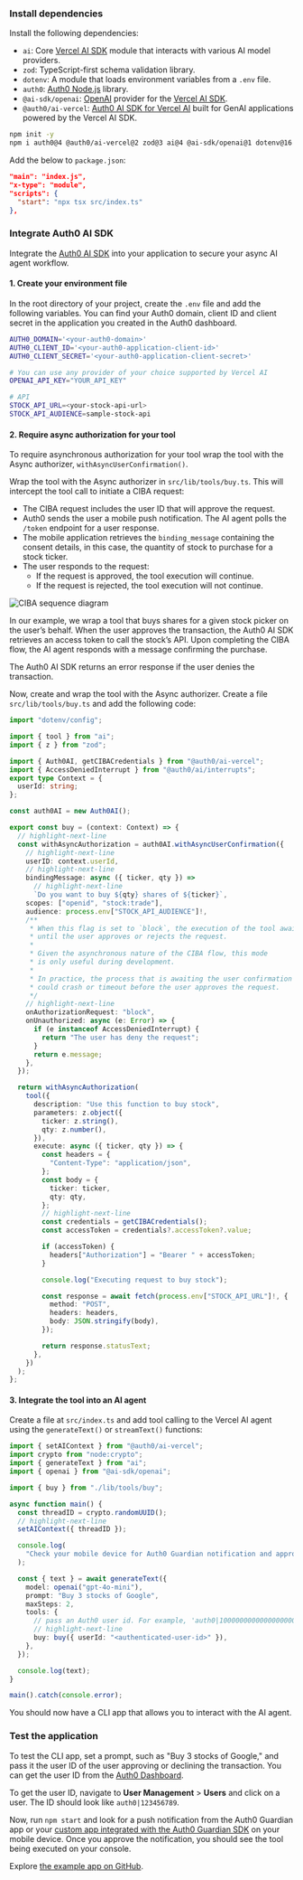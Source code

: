 
<Prerequisites />

### Install dependencies

Install the following dependencies:

- `ai`: Core [Vercel AI SDK](https://sdk.vercel.ai/docs) module that interacts with various AI model providers.
- `zod`: TypeScript-first schema validation library.
- `dotenv`: A module that loads environment variables from a `.env` file.
- `auth0`: [Auth0 Node.js](https://github.com/auth0/node-auth0) library.
- `@ai-sdk/openai`: [OpenAI](https://sdk.vercel.ai/providers/ai-sdk-providers/openai) provider for the [Vercel AI SDK](https://sdk.vercel.ai/docs).
- `@auth0/ai-vercel`: [Auth0 AI SDK for Vercel AI](https://github.com/auth0-lab/auth0-ai-js/tree/main/packages/ai-vercel) built for GenAI applications powered by the Vercel AI SDK.

```bash Create a new Node.js project wrap lines
npm init -y
npm i auth0@4 @auth0/ai-vercel@2 zod@3 ai@4 @ai-sdk/openai@1 dotenv@16
```

Add the below to `package.json`:

```json package.json wrap lines
"main": "index.js",
"x-type": "module",
"scripts": {
  "start": "npx tsx src/index.ts"
},
```

### Integrate Auth0 AI SDK

Integrate the [Auth0 AI SDK](https://github.com/auth0-lab/auth0-ai-js) into your application to secure your async AI agent workflow.

#### 1. Create your environment file

In the root directory of your project, create the `.env` file and add the following variables. You can find your Auth0 domain, client ID and client secret in the application you created in the Auth0 dashboard.

```bash .env wrap lines
AUTH0_DOMAIN='<your-auth0-domain>'
AUTH0_CLIENT_ID='<your-auth0-application-client-id>'
AUTH0_CLIENT_SECRET='<your-auth0-application-client-secret>'

# You can use any provider of your choice supported by Vercel AI
OPENAI_API_KEY="YOUR_API_KEY"

# API
STOCK_API_URL=<your-stock-api-url>
STOCK_API_AUDIENCE=sample-stock-api
```

#### 2. Require async authorization for your tool

To require asynchronous authorization for your tool wrap the tool with the Async authorizer, `withAsyncUserConfirmation()`.

Wrap the tool with the Async authorizer in `src/lib/tools/buy.ts`. This will intercept the tool call to initiate a CIBA request:

- The CIBA request includes the user ID that will approve the request.
- Auth0 sends the user a mobile push notification. The AI agent polls the `/token` endpoint for a user response.
- The mobile application retrieves the `binding_message` containing the consent details, in this case, the quantity of stock to purchase for a stock ticker.
- The user responds to the request:
  - If the request is approved, the tool execution will continue.
  - If the request is rejected, the tool execution will not continue.

<Frame>
  <img src="/ai/docs/img/async_auth_diagram.png" alt="CIBA sequence diagram" />
</Frame>

In our example, we wrap a tool that buys shares for a given stock picker on the user’s behalf. When the user approves the transaction, the Auth0 AI SDK retrieves an access token to call the stock’s API. Upon completing the CIBA flow, the AI agent responds with a message confirming the purchase.

The Auth0 AI SDK returns an error response if the user denies the transaction.

Now, create and wrap the tool with the Async authorizer. Create a file `src/lib/tools/buy.ts` and add the following code:


```ts src/lib/tools/buy.ts wrap lines
import "dotenv/config";

import { tool } from "ai";
import { z } from "zod";

import { Auth0AI, getCIBACredentials } from "@auth0/ai-vercel";
import { AccessDeniedInterrupt } from "@auth0/ai/interrupts";
export type Context = {
  userId: string;
};

const auth0AI = new Auth0AI();

export const buy = (context: Context) => {
  // highlight-next-line
  const withAsyncAuthorization = auth0AI.withAsyncUserConfirmation({
    // highlight-next-line
    userID: context.userId,
    // highlight-next-line
    bindingMessage: async ({ ticker, qty }) =>
      // highlight-next-line
      `Do you want to buy ${qty} shares of ${ticker}`,
    scopes: ["openid", "stock:trade"],
    audience: process.env["STOCK_API_AUDIENCE"]!,
    /**
     * When this flag is set to `block`, the execution of the tool awaits
     * until the user approves or rejects the request.
     *
     * Given the asynchronous nature of the CIBA flow, this mode
     * is only useful during development.
     *
     * In practice, the process that is awaiting the user confirmation
     * could crash or timeout before the user approves the request.
     */
    // highlight-next-line
    onAuthorizationRequest: "block",
    onUnauthorized: async (e: Error) => {
      if (e instanceof AccessDeniedInterrupt) {
        return "The user has deny the request";
      }
      return e.message;
    },
  });

  return withAsyncAuthorization(
    tool({
      description: "Use this function to buy stock",
      parameters: z.object({
        ticker: z.string(),
        qty: z.number(),
      }),
      execute: async ({ ticker, qty }) => {
        const headers = {
          "Content-Type": "application/json",
        };
        const body = {
          ticker: ticker,
          qty: qty,
        };
        // highlight-next-line
        const credentials = getCIBACredentials();
        const accessToken = credentials?.accessToken?.value;

        if (accessToken) {
          headers["Authorization"] = "Bearer " + accessToken;
        }

        console.log("Executing request to buy stock");

        const response = await fetch(process.env["STOCK_API_URL"]!, {
          method: "POST",
          headers: headers,
          body: JSON.stringify(body),
        });

        return response.statusText;
      },
    })
  );
};
```

#### 3. Integrate the tool into an AI agent

Create a file at `src/index.ts` and add tool calling to the Vercel AI agent using the `generateText()` or `streamText()` functions:

```ts src/index.ts wrap lines
import { setAIContext } from "@auth0/ai-vercel";
import crypto from "node:crypto";
import { generateText } from "ai";
import { openai } from "@ai-sdk/openai";

import { buy } from "./lib/tools/buy";

async function main() {
  const threadID = crypto.randomUUID();
  // highlight-next-line
  setAIContext({ threadID });

  console.log(
    "Check your mobile device for Auth0 Guardian notification and approve the request"
  );

  const { text } = await generateText({
    model: openai("gpt-4o-mini"),
    prompt: "Buy 3 stocks of Google",
    maxSteps: 2,
    tools: {
      // pass an Auth0 user id. For example, 'auth0|100000000000000000000' or 'google-oauth2|100000000000000000000'
      // highlight-next-line
      buy: buy({ userId: "<authenticated-user-id>" }),
    },
  });

  console.log(text);
}

main().catch(console.error);
```

You should now have a CLI app that allows you to interact with the AI agent.

### Test the application

To test the CLI app, set a prompt, such as "Buy 3 stocks of Google," and pass it the user ID of the user approving or declining the transaction. You can get the user ID from the [Auth0 Dashboard](https://manage.auth0.com/).

To get the user ID, navigate to **User Management** > **Users** and click on a user. The ID should look like `auth0|123456789`.

Now, run `npm start` and look for a push notification from the Auth0 Guardian app or your [custom app integrated with the Auth0 Guardian SDK](https://auth0.com/docs/get-started/authentication-and-authorization-flow/client-initiated-backchannel-authentication-flow/user-authorization-with-ciba) on your mobile device. Once you approve the notification, you should see the tool being executed on your console.

Explore [the example app on GitHub](https://github.com/auth0-samples/auth0-ai-samples/tree/main/asynchronous-authorization/vercel-ai-node-js).
